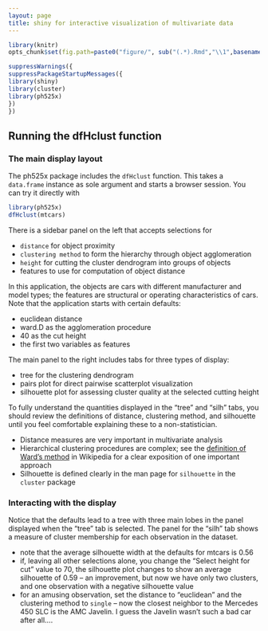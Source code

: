 ```yaml
---
layout: page
title: shiny for interactive visualization of multivariate data
---
```


```r
library(knitr)
opts_chunk$set(fig.path=paste0("figure/", sub("(.*).Rmd","\\1",basename(knitr:::knit_concord$get('infile'))), "-"))
```

```r
suppressWarnings({
suppressPackageStartupMessages({
library(shiny)
library(cluster)
library(ph525x)
})
})
```

## Running the dfHclust function

### The main display layout

The ph525x package includes the `dfHclust` function.  This
takes a `data.frame` instance as sole argument and starts
a browser session.  You can try it directly with

```r
library(ph525x)
dfHclust(mtcars)
```

There is a sidebar panel on the left that accepts selections
for

* `distance` for object proximity
* `clustering method` to form the hierarchy through object agglomeration
* `height` for cutting the cluster dendrogram into groups of objects
* features to use for computation of object distance

In this application, the objects are cars with different manufacturer
and model types; the features are structural or operating characteristics
of cars.  Note that the application starts with certain defaults:

* euclidean distance
* ward.D as the agglomeration procedure
* 40 as the cut height
* the first two variables as features

The main panel to the right includes tabs for three types of display:

* tree for the clustering dendrogram
* pairs plot for direct pairwise scatterplot visualization 
* silhouette plot for assessing cluster quality at the selected cutting height

To fully understand the quantities displayed in the "tree" and "silh"
tabs, you should review the definitions of distance, clustering method, 
and silhouette until you feel comfortable explaining these to a non-statistician.

* Distance measures are very important in multivariate analysis
* Hierarchical clustering procedures are complex; see the 
[definition of Ward's method](https://en.wikipedia.org/wiki/Ward%27s_method) in Wikipedia for a clear exposition of one important approach
* Silhouette is defined clearly in the man page for `silhouette` in the `cluster` package

### Interacting with the display

Notice that the defaults lead to a tree with three main lobes in the
panel displayed when the 
"tree" tab is selected.  The panel for the "silh" tab shows 
a measure of cluster membership for each observation in the dataset.

* note that the average silhouette width at the defaults for mtcars is 0.56
* if, leaving all other selections alone, you change the "Select height for cut" value to 70, the silhouette plot changes to show an average silhouette of 0.59 -- an improvement, but now we have only two clusters, and one observation with a negative silhouette value
* for an amusing observation, set the distance to "euclidean" and the clustering method to `single` -- now the closest neighbor to the Mercedes 450 SLC is the AMC Javelin.  I guess the Javelin wasn't such a bad car after all....

